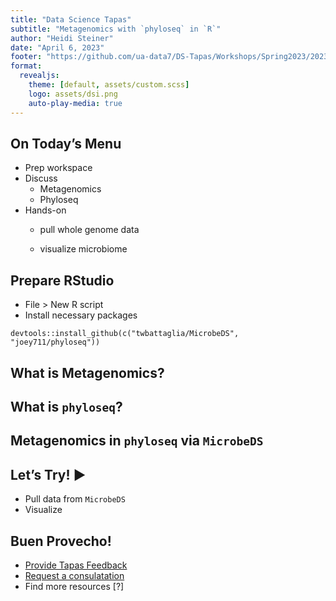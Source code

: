 ```yaml
---
title: "Data Science Tapas"
subtitle: "Metagenomics with `phyloseq` in `R`"
author: "Heidi Steiner"
date: "April 6, 2023"
footer: "https://github.com/ua-data7/DS-Tapas/Workshops/Spring2023/2023-Apr-06"
format:
  revealjs:
    theme: [default, assets/custom.scss]
    logo: assets/dsi.png
    auto-play-media: true
---
```


## On Today's Menu

-   Prep workspace
-   Discuss
    -   Metagenomics
    -   Phyloseq
-   Hands-on
    -   pull whole genome data

    -   visualize microbiome

## Prepare RStudio

-   File \> New R script
-   Install necessary packages

<!-- -->

```         
devtools::install_github(c("twbattaglia/MicrobeDS", "joey711/phyloseq"))
```

## What is Metagenomics?

## What is `phyloseq`?


## Metagenomics in `phyloseq` via `MicrobeDS`

## Let's Try! ▶️ {.center}

-   Pull data from `MicrobeDS`
-   Visualize 

## Buen Provecho!

-   [Provide Tapas Feedback](https://uarizona.co1.qualtrics.com/jfe/form/SV_dmxCZsorVVr5lA2)
-   [Request a consulatation](https://uarizona.co1.qualtrics.com/jfe/form/SV_7V8weDrKwCMbXCK)
-   Find more resources [?]

